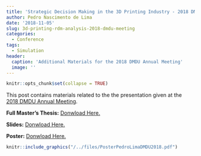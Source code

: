 ```yaml
---
title: 'Strategic Decision Making in the 3D Printing Industry - 2018 DMDU Annual Meeting Materials'
author: Pedro Nascimento de Lima
date: '2018-11-05'
slug: 3d-printing-rdm-analysis-2018-dmdu-meeting
categories:
  - Conference
tags:
  - Simulation
header:
  caption: 'Additional Materials for the 2018 DMDU Annual Meeting'
  image: ''
---
```


```r
knitr::opts_chunk$set(collapse = TRUE)
```

This post contains materials related to the the presentation given at the [2018 DMDU Annual Meeting](http://www.deepuncertainty.org/annual-meetings/2018-annual-meeting/).

**Full Master's Thesis:** [Donwload Here.](/../files/Pedro-Lima-MS-Dissertation-RDM-AM.pdf)

**Slides:** [Donwload Here.](/../files/dmdu2018-rdm-pedro-lima.pdf)

**Poster:** [Donwload Here.](/../files/PosterPedroLimaDMDU2018.pdf)

```r

knitr::include_graphics("/../files/PosterPedroLimaDMDU2018.pdf")

```







